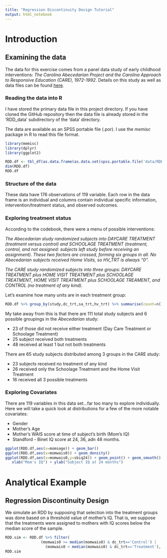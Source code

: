 ```yaml
---
title: "Regression Discontinuity Design Tutorial"
output: html_notebook
---
```


# Introduction

## Examining the data

The data for this exercise comes from a panel data study of early childhood interventions: *The Carolina Abecedarian Project and the Carolina Approach to Responsive Education (CARE), 1972-1992*.  Details on this study as well as data files can be found [here](https://www.icpsr.umich.edu/icpsrweb/ICPSR/studies/4091).  


### Reading the data into R

I have stored the primary data file in this project directory. If you have cloned the GitHub repository then the data file is already stored in the 'RDD_data' subdirectory of the 'data' directory.  

The data are available as an SPSS portable file (.por).  I use the *memisc* package in R to read this file format.

```r
library(memisc)
library(dplyr)
library(ggplot2)

RDD.df <- tbl_df(as.data.frame(as.data.set(spss.portable.file('data/RDD_data/04091-0001-Data.por'))))
dim(RDD.df)
RDD.df
```

### Structure of the data

These data have 176 observations of 119 variable.  Each row in the data frame is an individual and columns contain individual specific information, intervention/treatment status, and observed outcomes.  

### Exploring treatment status

According to the codebook, there were a menu of possible interventions:

*The Abecedarian study randomized subjects into DAYCARE TREATMENT (treatment versus control) and SCHOOLAGE TREATMENT (treatment, control, and not assigned: subjects left study before receiving an assignment). These two factors are crossed, forming six groups in all. No Abecedarian subjects received Home Visits, so HV_TRT is always "0".*

*The CARE study randomized subjects into three groups: DAYCARE TREATMENT plus HOME VISIT TREATMENT plus SCHOOLAGE TREATMENT, HOME VISIT TREATMENT plus SCHOOLAGE TREAMENT, and CONTROL (no treatment of any kind).*

Let's examine how many units are in each treatment group:

```r
RDD.df %>% group_by(study,dc_trt,sa_trt,hv_trt) %>% summarise(count=n()) 

```

My take away from this is that there are 111 total study subjects and 6 possible groupings in the *Abecedarian* study:

* 23 of those did not receive either treatment (Day Care Treatment or Schoolage Treatment)
* 25 subject received both treatments
* 48 received at least 1 but not both treatments

There are 65 study subjects distributed among 3 groups in the CARE study:

* 23 subjects received no treatment of any kind
* 26 received only the Schoolage Treatment and the Home Visit Treatment
* 16 received all 3 possible treatments

### Exploring Covariates

There are 119 variables in this data set...far too many to explore individually.  Here we will take a quick look at distributions for a few of the more notable covariates:

* Gender
* Mother's Age
* Mother's WAIS score at time of subject's birth (Mom's IQ)
* Standford - Binet IQ score at 24, 36, adn 48 months.

```r

ggplot(RDD.df,aes(x=momsage)) + geom_bar()
ggplot(RDD.df,aes(x=momwais0)) + geom_density()
ggplot(RDD.df,aes(x=momwais0,y=sbiq24)) + geom_point() + geom_smooth() + theme_bw() +
   xlab("Mom's IQ") + ylab("Subject IQ at 24 months")
```


# Analytical Example

## Regression Discontinuity Design

We simulate an RDD by supposing that selection into the treatment groups was done based on a threshold value of mother's IQ.  That is, we suppose that the treatments were assigned to mothers with IQ scores below the median score of the sample.  

```r
RDD.sim <- RDD.df %>% filter(
                (momwais0 >= median(momwais0) & dc_trt=='Control') |
                  (momwais0 < median(momwais0) & dc_trt=='Treatment'),!is.na(sbiq48))
RDD.sim
```






